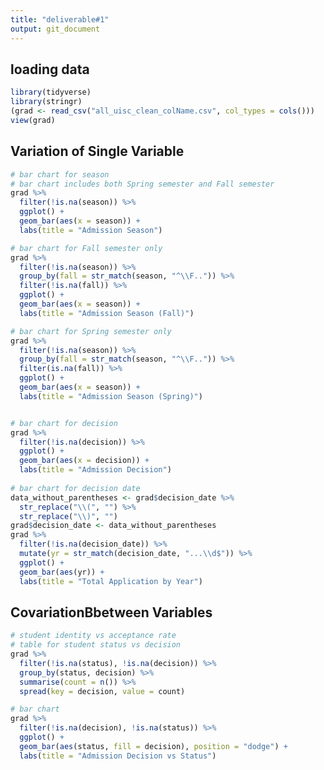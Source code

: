 ```yaml
---
title: "deliverable#1"
output: git_document
---
```

## loading data
```r
library(tidyverse)
library(stringr)
(grad <- read_csv("all_uisc_clean_colName.csv", col_types = cols()))
view(grad)
```


## Variation of Single Variable
```r
# bar chart for season
# bar chart includes both Spring semester and Fall semester
grad %>% 
  filter(!is.na(season)) %>%
  ggplot() +
  geom_bar(aes(x = season)) +
  labs(title = "Admission Season")

# bar chart for Fall semester only
grad %>%
  filter(!is.na(season)) %>%
  group_by(fall = str_match(season, "^\\F..")) %>%
  filter(!is.na(fall)) %>%
  ggplot() +
  geom_bar(aes(x = season)) +
  labs(title = "Admission Season (Fall)")

# bar chart for Spring semester only
grad %>%
  filter(!is.na(season)) %>%
  group_by(fall = str_match(season, "^\\F..")) %>%
  filter(is.na(fall)) %>%
  ggplot() +
  geom_bar(aes(x = season)) +
  labs(title = "Admission Season (Spring)")


# bar chart for decision
grad %>%
  filter(!is.na(decision)) %>%
  ggplot() +
  geom_bar(aes(x = decision)) +
  labs(title = "Admission Decision")
  
# bar chart for decision date
data_without_parentheses <- grad$decision_date %>%
  str_replace("\\(", "") %>%
  str_replace("\\)", "")
grad$decision_date <- data_without_parentheses  
grad %>%
  filter(!is.na(decision_date)) %>%
  mutate(yr = str_match(decision_date, "...\\d$")) %>%
  ggplot() + 
  geom_bar(aes(yr)) +
  labs(title = "Total Application by Year")

```

## CovariationBbetween Variables
```r
# student identity vs acceptance rate
# table for student status vs decision
grad %>%
  filter(!is.na(status), !is.na(decision)) %>%
  group_by(status, decision) %>%
  summarise(count = n()) %>%
  spread(key = decision, value = count)

# bar chart 
grad %>%
  filter(!is.na(decision), !is.na(status)) %>%
  ggplot() +
  geom_bar(aes(status, fill = decision), position = "dodge") +
  labs(title = "Admission Decision vs Status")

```



